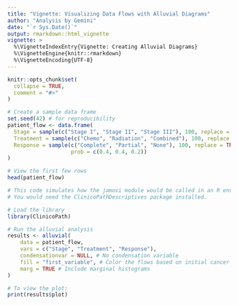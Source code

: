 ```yaml
---
title: "Vignette: Visualizing Data Flows with Alluvial Diagrams"
author: "Analysis by Gemini"
date: "`r Sys.Date()`"
output: rmarkdown::html_vignette
vignette: >
  %\VignetteIndexEntry{Vignette: Creating Alluvial Diagrams}
  %\VignetteEngine{knitr::rmarkdown}
  %\VignetteEncoding{UTF-8}
---
```


```r
knitr::opts_chunk$set(
  collapse = TRUE,
  comment = "#>"
)
```


```r
# Create a sample data frame
set.seed(42) # for reproducibility
patient_flow <- data.frame(
  Stage = sample(c("Stage I", "Stage II", "Stage III"), 100, replace = TRUE),
  Treatment = sample(c("Chemo", "Radiation", "Combined"), 100, replace = TRUE),
  Response = sample(c("Complete", "Partial", "None"), 100, replace = TRUE, 
                    prob = c(0.4, 0.4, 0.2))
)

# View the first few rows
head(patient_flow)
```



```r
# This code simulates how the jamovi module would be called in an R environment.
# You would need the ClinicoPathDescriptives package installed.

# Load the library
library(ClinicoPath)

# Run the alluvial analysis
results <- alluvial(
    data = patient_flow,
    vars = c("Stage", "Treatment", "Response"),
    condensationvar = NULL, # No condensation variable
    fill = "first_variable", # Color the flows based on initial cancer stage
    marg = TRUE # Include marginal histograms
)

# To view the plot:
print(results$plot)
```



